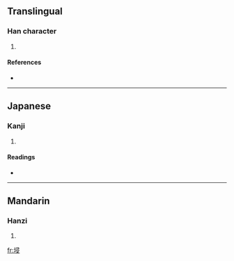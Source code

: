 ==Translingual==

===Han character===
{{Han char|rn=32|rad=土|as=07|sn=10|four=4714<sub>7</sub>|canj=土尸一水 (GSME)}}

# {{defn|Han|sort=土07}}

====References====
* {{Han ref|kx=0230.020|dkj=05122|dj=0466.020|hdz=10447.100|uh=57D0|ud=22480|bh=D156|bd=53590}}

----

==Japanese==

===Kanji===
{{ja-kanji|grade=|rs=土07}}

# {{defn|Japanese}}

====Readings====
* {{ja-readings|on=[[しん]] (shin)|kun=}}

----

==Mandarin==

===Hanzi===
{{cmn-hanzi|pin=[[jīn]] ([[jin1]]), [[pǔ]] ([[pu3]])|wg=chin<sup>1</sup>, p'u<sup>3</sup>}}

# {{defn|Mandarin}}

[[fr:埐]]